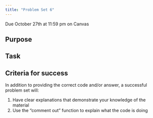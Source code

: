 ```yaml
---
title: "Problem Set 6"
---
```


:::{.callout-important}
Due October 27th at 11:59 pm on Canvas
:::

## Purpose



## Task



## Criteria for success

In addition to providing the correct code and/or answer, a successful problem set will:

1. Have clear explanations that demonstrate your knowledge of the material
2. Use the "comment out" function to explain what the code is doing




